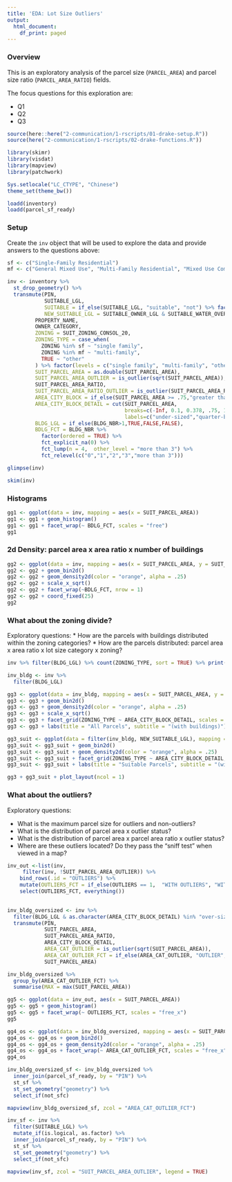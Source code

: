 ```yaml
---
title: 'EDA: Lot Size Outliers'
output:
  html_document:
    df_print: paged
---
```


### Overview

This is an exploratory analysis of the parcel size (`PARCEL_AREA`) and parcel size ratio (`PARCEL_AREA_RATIO`) fields.

The focus questions for this exploration are:

  * Q1
  * Q2
  * Q3

```r

source(here::here("2-communication/1-rscripts/01-drake-setup.R"))
source(here("2-communication/1-rscripts/02-drake-functions.R"))

library(skimr)
library(visdat)
library(mapview)
library(patchwork)

Sys.setlocale("LC_CTYPE", "Chinese")
theme_set(theme_bw())

```

```r

loadd(inventory)
loadd(parcel_sf_ready) 


```

### Setup

Create the `inv` object that will be used to explore the data and provide answers to the questions above:

```r

sf <- c("Single-Family Residential")
mf <- c("General Mixed Use", "Multi-Family Residential", "Mixed Use Commercial/Residential")

inv <- inventory %>% 
  st_drop_geometry() %>% 
  transmute(PIN, 
            SUITABLE_LGL,
            SUITABLE = if_else(SUITABLE_LGL, "suitable", "not") %>% factor() %>% fct_rev,
            NEW_SUITABLE_LGL = SUITABLE_OWNER_LGL & SUITABLE_WATER_OVERLAP_LGL & SUITABLE_WITHIN_UGA_LGL & SUITABLE_ZONING_CONSOL_20_LGL & SUITABLE_PRESENT_USE_LGL,
         PROPERTY_NAME, 
         OWNER_CATEGORY, 
         ZONING = SUIT_ZONING_CONSOL_20,
         ZONING_TYPE = case_when(
           ZONING %in% sf ~ "single family",
           ZONING %in% mf ~ "multi-family",
           TRUE ~ "other"
         ) %>% factor(levels = c("single family", "multi-family", "other")),
         SUIT_PARCEL_AREA = as.double(SUIT_PARCEL_AREA),  
         SUIT_PARCEL_AREA_OUTLIER = is_outlier(sqrt(SUIT_PARCEL_AREA)),
         SUIT_PARCEL_AREA_RATIO,
         SUIT_PARCEL_AREA_RATIO_OUTLIER = is_outlier(SUIT_PARCEL_AREA_RATIO),
         AREA_CITY_BLOCK = if_else(SUIT_PARCEL_AREA >= .75,"greater than a block","less than a block","less than a block") %>% factor() %>% fct_rev(),
         AREA_CITY_BLOCK_DETAIL = cut(SUIT_PARCEL_AREA, 
                                      breaks=c(-Inf, 0.1, 0.378, .75, 1.5, Inf ), 
                                      labels=c("under-sized","quarter-block","half-block", "whole-block", "over-sized")),
         BLDG_LGL = if_else(BLDG_NBR>1,TRUE,FALSE,FALSE),
         BDLG_FCT = BLDG_NBR %>% 
           factor(ordered = TRUE) %>% 
           fct_explicit_na(0) %>% 
           fct_lump(n = 4,  other_level = "more than 3") %>% 
           fct_relevel(c("0","1","2","3","more than 3")))

```

```r
glimpse(inv)

skim(inv)
```


### Histograms

```r

gg1 <- ggplot(data = inv, mapping = aes(x = SUIT_PARCEL_AREA))
gg1 <- gg1 + geom_histogram() 
gg1 <- gg1 + facet_wrap(~ BDLG_FCT, scales = "free")  
gg1

```





### 2d Density: parcel area x area ratio x number of buildings

```r

gg2 <- ggplot(data = inv, mapping = aes(x = SUIT_PARCEL_AREA, y = SUIT_PARCEL_AREA_RATIO))
gg2 <- gg2 + geom_bin2d()
gg2 <- gg2 + geom_density2d(color = "orange", alpha = .25)
gg2 <- gg2 + scale_x_sqrt() 
gg2 <- gg2 + facet_wrap(~BDLG_FCT, nrow = 1)
gg2 <- gg2 + coord_fixed(25) 
gg2

```




### What about the zoning divide?

Exploratory questions:
  * How are the parcels with buildings distributed within the zoning categories?
  * How are the parcels distributed: parcel area x area ratio x lot size category x zoning?
  
```r

inv %>% filter(BLDG_LGL) %>% count(ZONING_TYPE, sort = TRUE) %>% print(n=Inf)

```

```r

inv_bldg <- inv %>% 
  filter(BLDG_LGL)

gg3 <- ggplot(data = inv_bldg, mapping = aes(x = SUIT_PARCEL_AREA, y = SUIT_PARCEL_AREA_RATIO))
gg3 <- gg3 + geom_bin2d()
gg3 <- gg3 + geom_density2d(color = "orange", alpha = .25)
gg3 <- gg3 + scale_x_sqrt() 
gg3 <- gg3 + facet_grid(ZONING_TYPE ~ AREA_CITY_BLOCK_DETAIL, scales = "free_x")
gg3 <- gg3 + labs(title = "All Parcels", subtitle = "(with buildings)") 

gg3_suit <- ggplot(data = filter(inv_bldg, NEW_SUITABLE_LGL), mapping = aes(x = SUIT_PARCEL_AREA, y = SUIT_PARCEL_AREA_RATIO))
gg3_suit <- gg3_suit + geom_bin2d()
gg3_suit <- gg3_suit + geom_density2d(color = "orange", alpha = .25) 
gg3_suit <- gg3_suit + facet_grid(ZONING_TYPE ~ AREA_CITY_BLOCK_DETAIL, scales = "free_x")
gg3_suit <- gg3_suit + labs(title = "Suitable Parcels", subtitle = "(with buildings)") 

gg3 + gg3_suit + plot_layout(ncol = 1)

```

### What about the outliers?

Exploratory questions:

  * What is the maximum parcel size for outliers and non-outliers?
  * What is the distribution of parcel area x outlier status?
  * What is the distribution of parcel area x parcel area ratio x outlier status?
  * Where are these outliers located? Do they pass the "sniff test" when viewed in a map?
  
```r

inv_out <-list(inv,
     filter(inv, !SUIT_PARCEL_AREA_OUTLIER)) %>% 
    bind_rows(.id = "OUTLIERS") %>% 
    mutate(OUTLIERS_FCT = if_else(OUTLIERS == 1,  "WITH OUTLIERS", "WITHOUT OUTLIERS") ) %>% 
    select(OUTLIERS_FCT, everything())
 

inv_bldg_oversized <- inv %>% 
  filter(BLDG_LGL & as.character(AREA_CITY_BLOCK_DETAIL) %in% "over-sized") %>% 
  transmute(PIN,
            SUIT_PARCEL_AREA, 
            SUIT_PARCEL_AREA_RATIO,
            AREA_CITY_BLOCK_DETAIL,
            AREA_CAT_OUTLIER = is_outlier(sqrt(SUIT_PARCEL_AREA)),
            AREA_CAT_OUTLIER_FCT = if_else(AREA_CAT_OUTLIER, "OUTLIER", "NOT OUTLIER") %>% factor() %>% fct_rev,
            SUIT_PARCEL_AREA)

```

```r

inv_bldg_oversized %>% 
  group_by(AREA_CAT_OUTLIER_FCT) %>% 
  summarise(MAX = max(SUIT_PARCEL_AREA))

```
```r

gg5 <- ggplot(data = inv_out, aes(x = SUIT_PARCEL_AREA))
gg5 <- gg5 + geom_histogram()
gg5 <- gg5 + facet_wrap(~ OUTLIERS_FCT, scales = "free_x") 
gg5

```

```r

gg4_os <- ggplot(data = inv_bldg_oversized, mapping = aes(x = SUIT_PARCEL_AREA, y = SUIT_PARCEL_AREA_RATIO))
gg4_os <- gg4_os + geom_bin2d()
gg4_os <- gg4_os + geom_density2d(color = "orange", alpha = .25) 
gg4_os <- gg4_os + facet_wrap(~ AREA_CAT_OUTLIER_FCT, scales = "free_x")
gg4_os

```

```r

inv_bldg_oversized_sf <- inv_bldg_oversized %>% 
  inner_join(parcel_sf_ready, by = "PIN") %>% 
  st_sf %>% 
  st_set_geometry("geometry") %>% 
  select_if(not_sfc)

mapview(inv_bldg_oversized_sf, zcol = "AREA_CAT_OUTLIER_FCT")

```


```r


inv_sf <- inv %>% 
  filter(SUITABLE_LGL) %>% 
  mutate_if(is.logical, as.factor) %>%  
  inner_join(parcel_sf_ready, by = "PIN") %>% 
  st_sf %>% 
  st_set_geometry("geometry") %>% 
  select_if(not_sfc)

mapview(inv_sf, zcol = "SUIT_PARCEL_AREA_OUTLIER", legend = TRUE)

```




 

